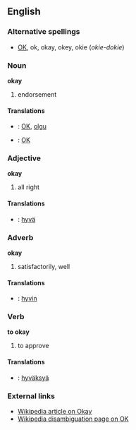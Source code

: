 ==English==

===Alternative spellings===
*[[OK]], ok, okay, okey, okie (''okie-dokie'')

===Noun===
'''okay'''
#endorsement 

====Translations====
*{{et}}: [[OK]], [[olgu]]
*{{fi}}: [[OK]]

===Adjective===
'''okay'''
#all right

====Translations====
*{{fi}}: [[hyvä]]

===Adverb===
'''okay'''
#satisfactorily, well

====Translations====
*{{fi}}: [[hyvin]]

===Verb===
'''to okay'''
#to approve

====Translations====
*{{fi}}: [[hyväksyä]]

===External links===
*[[:w:Okay|Wikipedia article on Okay]]
*[[w:OK|Wikipedia disambiguation page on OK]]